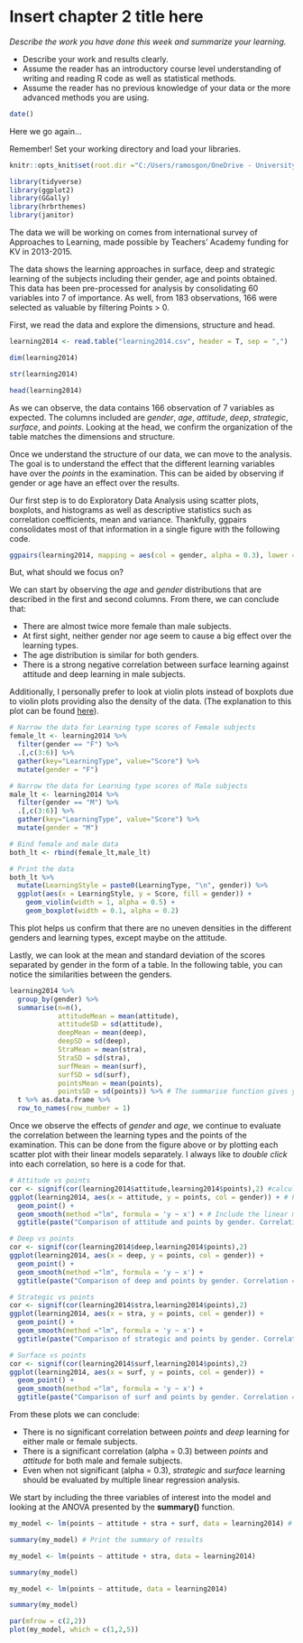 # Insert chapter 2 title here

*Describe the work you have done this week and summarize your learning.*

- Describe your work and results clearly. 
- Assume the reader has an introductory course level understanding of writing and reading R code as well as statistical methods.
- Assume the reader has no previous knowledge of your data or the more advanced methods you are using.

```r
date()

```

Here we go again...

Remember! Set your working directory and load your libraries.

```r

knitr::opts_knit$set(root.dir ="C:/Users/ramosgon/OneDrive - University of Helsinki/Courses/OpenDataScience/IODS-project/Data")

library(tidyverse)
library(ggplot2)
library(GGally)
library(hrbrthemes)
library(janitor)


```

The data we will be working on comes from international survey of Approaches to Learning, made possible by Teachers' Academy funding for KV in 2013-2015. 

The data shows the learning approaches in surface, deep and strategic learning of the subjects including their gender, age and points obtained. This data has been pre-processed for analysis by consolidating 60 variables into 7 of importance. As well, from 183 observations, 166 were selected as valuable by filtering Points > 0.

First, we read the data and explore the dimensions, structure and head.

```r

learning2014 <- read.table("learning2014.csv", header = T, sep = ",")

dim(learning2014)

str(learning2014)

head(learning2014)


```

As we can observe, the data contains 166 observation of 7 variables as expected. The columns included are *gender*, *age*, *attitude*, *deep*, *strategic*, *surface*, and *points*. Looking at the head, we confirm the organization of the table matches the dimensions and structure.

Once we understand the structure of our data, we can move to the analysis. The goal is to understand the effect that the different learning variables have over the *points* in the examination. This can be aided by observing if gender or age have an effect over the results.

Our first step is to do Exploratory Data Analysis using scatter plots, boxplots, and histograms as well as descriptive statistics such as correlation coefficients, mean and variance. Thankfully, ggpairs consolidates most of that information in a single figure with the following code.

```r

ggpairs(learning2014, mapping = aes(col = gender, alpha = 0.3), lower = list(combo = wrap("facethist", bins = 20)))

```

But, what should we focus on? 

We can start by observing the *age* and *gender* distributions that are described in the first and second columns. From there, we can conclude that:

- There are almost twice more female than male subjects.  
- At first sight, neither gender nor age seem to cause a big effect over the learning types.  
- The age distribution is similar for both genders.  
- There is a strong negative correlation between surface learning against attitude and deep learning in male subjects.  

Additionally, I personally prefer to look at violin plots instead of boxplots due to violin plots providing also the density of the data. (The explanation to this plot can be found [here](https://www.r-graph-gallery.com/violin_and_boxplot_ggplot2.html)).

```r
# Narrow the data for Learning type scores of Female subjects
female_lt <- learning2014 %>%
  filter(gender == "F") %>%
  .[,c(3:6)] %>%
  gather(key="LearningType", value="Score") %>%
  mutate(gender = "F")

# Narrow the data for Learning type scores of Male subjects
male_lt <- learning2014 %>%
  filter(gender == "M") %>%
  .[,c(3:6)] %>%
  gather(key="LearningType", value="Score") %>%
  mutate(gender = "M")

# Bind female and male data
both_lt <- rbind(female_lt,male_lt)

# Print the data
both_lt %>%
  mutate(LearningStyle = paste0(LearningType, "\n", gender)) %>%
  ggplot(aes(x = LearningStyle, y = Score, fill = gender)) +
    geom_violin(width = 1, alpha = 0.5) +
    geom_boxplot(width = 0.1, alpha = 0.2)

```

This plot helps us confirm that there are no uneven densities in the different genders and learning types, except maybe on the attitude.

Lastly, we can look at the mean and standard deviation of the scores separated by gender in the form of a table. In the following table, you can notice the similarities between the genders.

```r

learning2014 %>%
  group_by(gender) %>%
  summarise(n=n(),
            attitudeMean = mean(attitude),
            attitudeSD = sd(attitude),
            deepMean = mean(deep),
            deepSD = sd(deep),
            StraMean = mean(stra),
            StraSD = sd(stra),
            surfMean = mean(surf),
            surfSD = sd(surf),
            pointsMean = mean(points),
            pointsSD = sd(points)) %>% # The summarise function gives you the statistics that you want.
  t %>% as.data.frame %>%
  row_to_names(row_number = 1)

```

Once we observe the effects of *gender* and *age*, we continue to evaluate the correlation between the learning types and the points of the examination. This can be done from the figure above or by plotting each scatter plot with their linear models separately. I always like to *double click* into each correlation, so here is a code for that.

```r

# Attitude vs points
cor <- signif(cor(learning2014$attitude,learning2014$points),2) #calculate the correlation between the two variables
ggplot(learning2014, aes(x = attitude, y = points, col = gender)) + # Plot the variables stratified by gender
  geom_point() +
  geom_smooth(method ="lm", formula = 'y ~ x') + # Include the linear model
  ggtitle(paste("Comparison of attitude and points by gender. Correlation = ", cor)) # Create a title including the correlation coefficient

# Deep vs points
cor <- signif(cor(learning2014$deep,learning2014$points),2)
ggplot(learning2014, aes(x = deep, y = points, col = gender)) +
  geom_point() +
  geom_smooth(method ="lm", formula = 'y ~ x') +
  ggtitle(paste("Comparison of deep and points by gender. Correlation = ", cor))

# Strategic vs points
cor <- signif(cor(learning2014$stra,learning2014$points),2)
ggplot(learning2014, aes(x = stra, y = points, col = gender)) +
  geom_point() +
  geom_smooth(method ="lm", formula = 'y ~ x') +
  ggtitle(paste("Comparison of strategic and points by gender. Correlation = ", cor))

# Surface vs points
cor <- signif(cor(learning2014$surf,learning2014$points),2)
ggplot(learning2014, aes(x = surf, y = points, col = gender)) +
  geom_point() +
  geom_smooth(method ="lm", formula = 'y ~ x') +
  ggtitle(paste("Comparison of surf and points by gender. Correlation = ", cor))

```

From these plots we can conclude:

- There is no significant correlation between *points* and *deep* learning for either male or female subjects.  
- There is a significant correlation (alpha = 0.3) between *points* and *attitude* for both male and female subjects.  
- Even when not significant (alpha = 0.3), *strategic* and *surface* learning should be evaluated by multiple linear regression analysis.  

We start by including the three variables of interest into the model and looking at the ANOVA presented by the **summary()** function.

```r

my_model <- lm(points ~ attitude + stra + surf, data = learning2014) # Create the model

summary(my_model) # Print the summary of results

```



```r

my_model <- lm(points ~ attitude + stra, data = learning2014)

summary(my_model)

```


```r

my_model <- lm(points ~ attitude, data = learning2014)

summary(my_model)

```



```r

par(mfrow = c(2,2))
plot(my_model, which = c(1,2,5))

```

